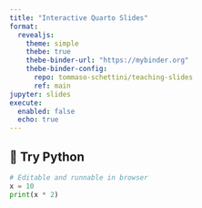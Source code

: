 ```yaml
---
title: "Interactive Quarto Slides"
format:
  revealjs:
    theme: simple
    thebe: true
    thebe-binder-url: "https://mybinder.org"
    thebe-binder-config:
      repo: tommaso-schettini/teaching-slides
      ref: main
jupyter: slides
execute:
  enabled: false
  echo: true
---
```


## 🧪 Try Python

```python
# Editable and runnable in browser
x = 10
print(x * 2)
```